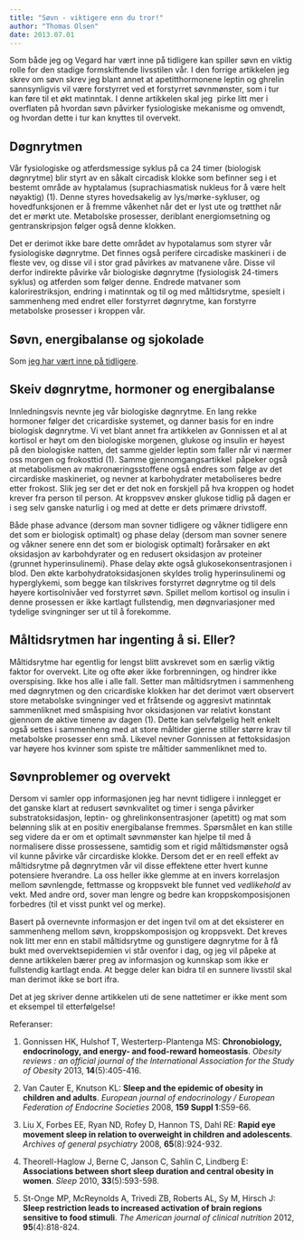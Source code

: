 ```yaml
---
title: "Søvn - viktigere enn du tror!"
author: "Thomas Olsen"
date: 2013.07.01
---
```


Som både jeg og Vegard har vært inne på tidligere kan spiller søvn en viktig rolle for den stadige formskiftende livsstilen vår. I den forrige artikkelen jeg skrev om søvn skrev jeg blant annet at apetitthormonene leptin og ghrelin sannsynligvis vil være forstyrret ved et forstyrret søvnmønster, som i tur kan føre til et økt matinntak. I denne artikkelen skal jeg  pirke litt mer i overflaten på hvordan søvn påvirker fysiologiske mekanisme og omvendt, og hvordan dette i tur kan knyttes til overvekt.

## Døgnrytmen

Vår fysiologiske og atferdsmessige syklus på ca 24 timer (biologisk døgnrytme) blir styrt av en såkalt circadisk klokke som befinner seg i et bestemt område av hyptalamus (suprachiasmatisk nukleus for å være helt nøyaktig) (1). Denne styres hovedsakelig av lys/mørke-sykluser, og hovedfunksjonen er å fremme våkenhet når det er lyst ute og trøtthet når det er mørkt ute. Metabolske prosesser, deriblant energiomsetning og gentranskripsjon følger også denne klokken.

Det er derimot ikke bare dette området av hypotalamus som styrer vår fysiologiske døgnrytme. Det finnes også perifere circadiske maskineri i de fleste vev, og disse vil i stor grad påvirkes av matvanene våre. Disse vil derfor indirekte påvirke vår biologiske døgnrytme (fysiologisk 24-timers syklus) og atferden som følger denne. Endrede matvaner som kalorirestriksjon, endring i matinntak og til og med måltidsrytme, spesielt i sammenheng med endret eller forstyrret døgnrytme, kan forstyrre metabolske prosesser i kroppen vår.

## Søvn, energibalanse og sjokolade

Som [jeg har vært inne på tidligere](sovn-overvekt.qmd).

## Skeiv døgnrytme, hormoner og energibalanse

Innledningsvis nevnte jeg vår biologiske døgnrytme. En lang rekke hormoner følger det cricardiske systemet, og danner basis for en indre biologisk døgnrytme. Vi vet blant annet fra artikkelen av Gonnissen et al at kortisol er høyt om den biologiske morgenen, glukose og insulin er høyest på den biologiske natten, det samme gjelder leptin som faller når vi nærmer oss morgen og frokosttid (1). Samme gjennomgangsartikkel  påpeker også at metabolismen av makronæringsstoffene også endres som følge av det circardiske maskineriet, og nevner at karbohydrater metaboliseres bedre etter frokost. Slik jeg ser det er det nok en forskjell på hva kroppen og hodet krever fra person til person. At kroppsvev ønsker glukose tidlig på dagen er i seg selv ganske naturlig i og med at dette er dets primære drivstoff.

Både phase advance (dersom man sovner tidligere og våkner tidligere enn det som er biologisk optimalt) og phase delay (dersom man sovner senere og våkner senere enn det som er biologisk optimalt) forårsaker en økt oksidasjon av karbohdyrater og en redusert oksidasjon av proteiner (grunnet hyperinsulinemi). Phase delay økte også glukosekonsentrasjonen i blod. Den økte karbohydratoksidasjonen skyldes trolig hyperinsulinemi og hyperglykemi, som begge kan tilskrives forstyrret døgnrytme og til dels høyere kortisolnivåer ved forstyrret søvn. Spillet mellom kortisol og insulin i denne prosessen er ikke kartlagt fullstendig, men døgnvariasjoner med tydelige svingninger ser ut til å forekomme.

## Måltidsrytmen har ingenting å si. Eller?

Måltidsrytme har egentlig for lengst blitt avskrevet som en særlig viktig faktor for overvekt. Lite og ofte øker ikke forbrenningen, og hindrer ikke overspising. Ikke hos alle i alle fall. Setter man måltidsrytmen i sammenheng med døgnrytmen og den cricardiske klokken har det derimot vært observert store metabolske svingninger ved et fråtsende og aggresivt matinntak sammenliknet med småspising hvor oksidasjonen var relativt konstant gjennom de aktive timene av dagen (1). Dette kan selvfølgelig helt enkelt også settes i sammenheng med at store måltider gjerne stiller større krav til metabolske prosesser enn små. Likevel nevner Gonnissen at fettoksidasjon var høyere hos kvinner som spiste tre måltider sammenliknet med to.

## Søvnproblemer og overvekt

Dersom vi samler opp informasjonen jeg har nevnt tidligere i innlegget er det ganske klart at redusert søvnkvalitet og timer i senga påvirker substratoksidasjon, leptin- og ghrelinkonsentrasjoner (apetitt) og mat som belønning slik at en positiv energibalanse fremmes. Spørsmålet en kan stille seg videre da er om et optimalt søvnmønster kan hjelpe til med å normalisere disse prossessene, samtidig som et rigid måltidsmønster også vil kunne påvirke vår circardiske klokke. Dersom det er en reell effekt av måltidsrytme på døgnrytmen vår vil disse effektene etter hvert kunne potensiere hverandre. La oss heller ikke glemme at en invers korrelasjon mellom søvnlengde, fettmasse og kroppsvekt ble funnet ved *vedlikehold* av vekt. Med andre ord, sover man lengre og bedre kan kroppskomposisjonen forbedres (til et visst punkt vel og merke).

Basert på overnevnte informasjon er det ingen tvil om at det eksisterer en sammenheng mellom søvn, kroppskomposisjon og kroppsvekt. Det kreves nok litt mer enn en stabil måltidsrytme og gunstigere døgnrytme for å få bukt med overvektsepidemien vi står ovenfor i dag, og jeg vil påpeke at denne artikkelen bærer preg av informasjon og kunnskap som ikke er fullstendig kartlagt enda. At begge deler kan bidra til en sunnere livsstil skal man derimot ikke se bort ifra.

Det at jeg skriver denne artikkelen uti de sene nattetimer er ikke ment som et eksempel til etterfølgelse!

Referanser:

1.  Gonnissen HK, Hulshof T, Westerterp-Plantenga MS: **Chronobiology, endocrinology, and energy- and food-reward homeostasis**. *Obesity reviews : an official journal of the International Association for the Study of Obesity* 2013, **14**(5):405-416.

2.  Van Cauter E, Knutson KL: **Sleep and the epidemic of obesity in children and adults**. *European journal of endocrinology / European Federation of Endocrine Societies* 2008, **159 Suppl 1**:S59-66.

3.  Liu X, Forbes EE, Ryan ND, Rofey D, Hannon TS, Dahl RE: **Rapid eye movement sleep in relation to overweight in children and adolescents**. *Archives of general psychiatry* 2008, **65**(8):924-932.

4.  Theorell-Haglow J, Berne C, Janson C, Sahlin C, Lindberg E: **Associations between short sleep duration and central obesity in women**. *Sleep* 2010, **33**(5):593-598.

5.  St-Onge MP, McReynolds A, Trivedi ZB, Roberts AL, Sy M, Hirsch J: **Sleep restriction leads to increased activation of brain regions sensitive to food stimuli**. *The American journal of clinical nutrition* 2012, **95**(4):818-824.
